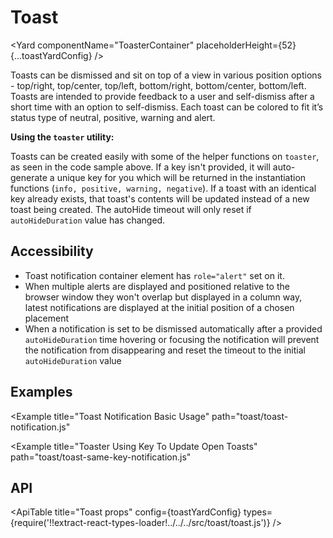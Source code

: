 <!--
Copyright (c) 2018-2020 Uber Technologies, Inc.

This source code is licensed under the MIT license found in the
LICENSE file in the root directory of this source tree.
-->





# Toast

<Yard
  componentName="ToasterContainer"
  placeholderHeight={52}
  {...toastYardConfig}
/>

Toasts can be dismissed and sit on top of a view in various position options - top/right, top/center,
top/left, bottom/right, bottom/center, bottom/left. Toasts are intended to provide feedback to a user
and self-dismiss after a short time with an option to self-dismiss. Each toast can be colored to fit
it’s status type of neutral, positive, warning and alert.

**Using the `toaster` utility:**

Toasts can be created easily with some of the helper functions on `toaster`, as seen in the code sample above. If a key isn't provided, it will auto-generate a unique key for you which will be returned in the instantiation functions (`info, positive, warning, negative`).
If a toast with an identical key already exists, that toast's contents will be updated instead of a new toast being created. The autoHide timeout will only reset if `autoHideDuration` value has changed.

## Accessibility

- Toast notification container element has `role="alert"` set on it.
- When multiple alerts are displayed and positioned relative to the browser window they won't overlap but displayed in a column way, latest notifications are displayed at the initial position of a chosen placement
- When a notification is set to be dismissed automatically after a provided `autoHideDuration` time hovering or focusing the notification will prevent the notification from disappearing and reset the timeout to the initial `autoHideDuration` value

## Examples

<Example
  title="Toast Notification Basic Usage"
  path="toast/toast-notification.js"
>
  <ToastNotification />
</Example>

<Example
  title="Toaster Using Key To Update Open Toasts"
  path="toast/toast-same-key-notification.js"
>
  <ToastSameKeyNotification />
</Example>

## API

<ApiTable
  title="Toast props"
  config={toastYardConfig}
  types={require('!!extract-react-types-loader!../../../src/toast/toast.js')}
/>

<Exports component={ToastExports} title="Toast exports" path="baseui/toast" />
